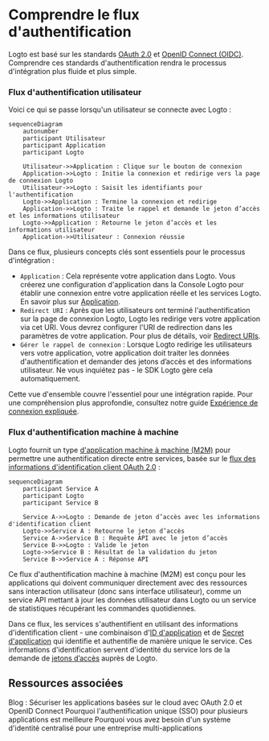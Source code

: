 # Comprendre le flux d'authentification

Logto est basé sur les standards [OAuth 2.0](https://auth.wiki/oauth-2.0) et [OpenID Connect (OIDC)](https://auth.wiki/openid-connect). Comprendre ces standards d'authentification rendra le processus d'intégration plus fluide et plus simple.

### Flux d'authentification utilisateur

Voici ce qui se passe lorsqu'un utilisateur se connecte avec Logto :

```mermaid
sequenceDiagram
    autonumber
    participant Utilisateur
    participant Application
    participant Logto

    Utilisateur->>Application : Clique sur le bouton de connexion
    Application->>Logto : Initie la connexion et redirige vers la page de connexion Logto
    Utilisateur->>Logto : Saisit les identifiants pour l'authentification
    Logto->>Application : Termine la connexion et redirige
    Application->>Logto : Traite le rappel et demande le jeton d’accès et les informations utilisateur
    Logto->>Application : Retourne le jeton d’accès et les informations utilisateur
    Application->>Utilisateur : Connexion réussie
```

Dans ce flux, plusieurs concepts clés sont essentiels pour le processus d'intégration :

- `Application` : Cela représente votre application dans Logto. Vous créerez une configuration d'application dans la Console Logto pour établir une connexion entre votre application réelle et les services Logto. En savoir plus sur [Application](/integrate-logto/application-data-structure/#introduction).
- `Redirect URI` : Après que les utilisateurs ont terminé l'authentification sur la page de connexion Logto, Logto les redirige vers votre application via cet URI. Vous devrez configurer l'URI de redirection dans les paramètres de votre application. Pour plus de détails, voir [Redirect URIs](/integrate-logto/application-data-structure/#redirect-uris).
- `Gérer le rappel de connexion` : Lorsque Logto redirige les utilisateurs vers votre application, votre application doit traiter les données d'authentification et demander des jetons d’accès et des informations utilisateur. Ne vous inquiétez pas - le SDK Logto gère cela automatiquement.

Cette vue d'ensemble couvre l'essentiel pour une intégration rapide. Pour une compréhension plus approfondie, consultez notre guide [Expérience de connexion expliquée](/concepts/sign-in-experience/).

### Flux d'authentification machine à machine

Logto fournit un type [d'application machine à machine (M2M)](/quick-starts/m2m) pour permettre une authentification directe entre services, basée sur le [flux des informations d'identification client OAuth 2.0](https://auth.wiki/client-credentials-flow) :

```mermaid
sequenceDiagram
    participant Service A
    participant Logto
    participant Service B

    Service A->>Logto : Demande de jeton d’accès avec les informations d'identification client
    Logto->>Service A : Retourne le jeton d’accès
    Service A->>Service B : Requête API avec le jeton d’accès
    Service B->>Logto : Valide le jeton
    Logto->>Service B : Résultat de la validation du jeton
    Service B->>Service A : Réponse API
```

Ce flux d'authentification machine à machine (M2M) est conçu pour les applications qui doivent communiquer directement avec des ressources sans interaction utilisateur (donc sans interface utilisateur), comme un service API mettant à jour les données utilisateur dans Logto ou un service de statistiques récupérant les commandes quotidiennes.

Dans ce flux, les services s'authentifient en utilisant des informations d'identification client - une combinaison d'[ID d'application](/integrate-logto/application-data-structure/#application-id) et de [Secret d'application](/integrate-logto/application-data-structure/#application-secret) qui identifie et authentifie de manière unique le service. Ces informations d'identification servent d'identité du service lors de la demande de [jetons d’accès](https://auth.wiki/access-token) auprès de Logto.

## Ressources associées

<Url href="https://blog.logto.io/secure-cloud-apps-with-oauth-and-openid-connect">
  Blog : Sécuriser les applications basées sur le cloud avec OAuth 2.0 et OpenID Connect
</Url>

<Url href="https://blog.logto.io/sso-is-better">
  Pourquoi l'authentification unique (SSO) pour plusieurs applications est meilleure
</Url>

<Url href="https://blog.logto.io/centralized-identity-system">
  Pourquoi vous avez besoin d'un système d'identité centralisé pour une entreprise
  multi-applications
</Url>
